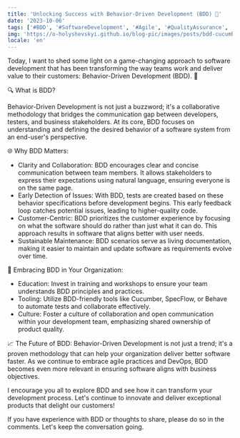 ```yaml
---
title: 'Unlocking Success with Behavior-Driven Development (BDD) 🚀'
date: '2023-10-06'
tags: ['#BDD', '#SoftwareDevelopment', '#Agile', '#QualityAssurance', '#Collaboration', '#Innovation']
img: 'https://o-holyshevskyi.github.io/blog-pic/images/posts/bdd-cucumber-large.jpg'
locale: 'en'
---
```


Today, I want to shed some light on a game-changing approach to software development that has been transforming the way teams work and deliver value to their customers: Behavior-Driven Development (BDD). 🌟

🔍 What is BDD?

Behavior-Driven Development is not just a buzzword; it's a collaborative methodology that bridges the communication gap between developers, testers, and business stakeholders. At its core, BDD focuses on understanding and defining the desired behavior of a software system from an end-user's perspective.

🌐 Why BDD Matters:

- Clarity and Collaboration: BDD encourages clear and concise communication between team members. It allows stakeholders to express their expectations using natural language, ensuring everyone is on the same page.
- Early Detection of Issues: With BDD, tests are created based on these behavior specifications before development begins. This early feedback loop catches potential issues, leading to higher-quality code.
- Customer-Centric: BDD prioritizes the customer experience by focusing on what the software should do rather than just what it can do. This approach results in software that aligns better with user needs.
- Sustainable Maintenance: BDD scenarios serve as living documentation, making it easier to maintain and update software as requirements evolve over time.

💼 Embracing BDD in Your Organization:

- Education: Invest in training and workshops to ensure your team understands BDD principles and practices.
- Tooling: Utilize BDD-friendly tools like Cucumber, SpecFlow, or Behave to automate tests and collaborate effectively.
- Culture: Foster a culture of collaboration and open communication within your development team, emphasizing shared ownership of product quality.

📈 The Future of BDD:
Behavior-Driven Development is not just a trend; it's a proven methodology that can help your organization deliver better software faster. As we continue to embrace agile practices and DevOps, BDD becomes even more relevant in ensuring software aligns with business objectives.

I encourage you all to explore BDD and see how it can transform your development process. Let's continue to innovate and deliver exceptional products that delight our customers!

If you have experience with BDD or thoughts to share, please do so in the comments. Let's keep the conversation going.